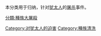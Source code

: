 本分类用于归纳，针对[[犹太人|犹太人]]的[[屠杀|屠杀]]事件。

[[Category:对犹太人的迫害|Category:对犹太人的迫害]]
[[Category:種族清洗|Category:種族清洗]]
[[分類:種族大屠殺|分類:種族大屠殺]]